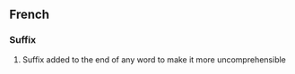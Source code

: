 ==French==

===Suffix===
# {{frslang}} Suffix added to the end of any word to make it more uncomprehensible